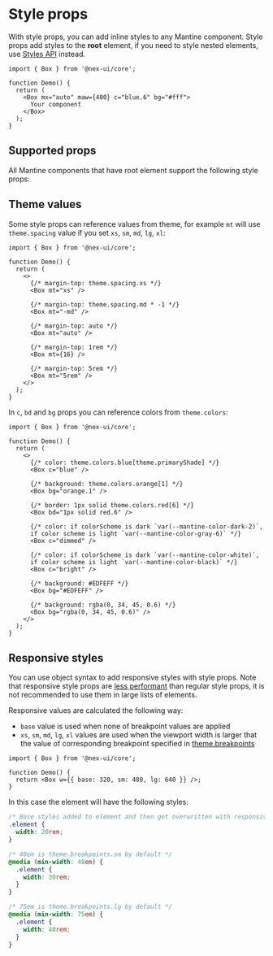 

# Style props

With style props, you can add inline styles to any Mantine component.
Style props add styles to the **root** element, if you need to style nested elements,
use [Styles API](/styles/styles-api/) instead.

```tsx
import { Box } from '@nex-ui/core';

function Demo() {
  return (
    <Box mx="auto" maw={400} c="blue.6" bg="#fff">
      Your component
    </Box>
  );
}
```

## Supported props

All Mantine components that have root element support the following style props:

<StylePropsTable />

## Theme values

Some style props can reference values from theme, for example `mt` will use `theme.spacing` value
if you set `xs`, `sm`, `md`, `lg`, `xl`:

```tsx
import { Box } from '@nex-ui/core';

function Demo() {
  return (
    <>
      {/* margin-top: theme.spacing.xs */}
      <Box mt="xs" />

      {/* margin-top: theme.spacing.md * -1 */}
      <Box mt="-md" />

      {/* margin-top: auto */}
      <Box mt="auto" />

      {/* margin-top: 1rem */}
      <Box mt={16} />

      {/* margin-top: 5rem */}
      <Box mt="5rem" />
    </>
  );
}
```

In `c`, `bd` and `bg` props you can reference colors from `theme.colors`:

```tsx
import { Box } from '@nex-ui/core';

function Demo() {
  return (
    <>
      {/* color: theme.colors.blue[theme.primaryShade] */}
      <Box c="blue" />

      {/* background: theme.colors.orange[1] */}
      <Box bg="orange.1" />

      {/* border: 1px solid theme.colors.red[6] */}
      <Box bd="1px solid red.6" />

      {/* color: if colorScheme is dark `var(--mantine-color-dark-2)`,
      if color scheme is light `var(--mantine-color-gray-6)` */}
      <Box c="dimmed" />

      {/* color: if colorScheme is dark `var(--mantine-color-white)`,
      if color scheme is light `var(--mantine-color-black)` */}
      <Box c="bright" />

      {/* background: #EDFEFF */}
      <Box bg="#EDFEFF" />

      {/* background: rgba(0, 34, 45, 0.6) */}
      <Box bg="rgba(0, 34, 45, 0.6)" />
    </>
  );
}
```

## Responsive styles

You can use object syntax to add responsive styles with style props.
Note that responsive style props are [less performant](/styles/styles-performance) than regular style props,
it is not recommended to use them in large lists of elements.

<Demo data={StylesDemos.responsiveStyleProps} />

Responsive values are calculated the following way:

- `base` value is used when none of breakpoint values are applied
- `xs`, `sm`, `md`, `lg`, `xl` values are used when the viewport width is larger that the value of corresponding breakpoint specified in [theme.breakpoints](/styles/responsive/)

```tsx
import { Box } from '@nex-ui/core';

function Demo() {
  return <Box w={{ base: 320, sm: 480, lg: 640 }} />;
}
```

In this case the element will have the following styles:

```css
/* Base styles added to element and then get overwritten with responsive values */
.element {
  width: 20rem;
}

/* 48em is theme.breakpoints.sm by default */
@media (min-width: 48em) {
  .element {
    width: 30rem;
  }
}

/* 75em is theme.breakpoints.lg by default */
@media (min-width: 75em) {
  .element {
    width: 40rem;
  }
}
```

